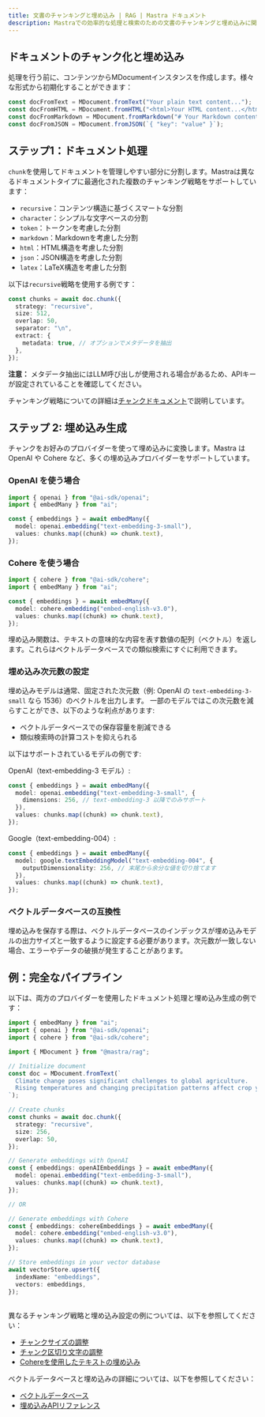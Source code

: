 ```yaml
---
title: 文書のチャンキングと埋め込み | RAG | Mastra ドキュメント
description: Mastraでの効率的な処理と検索のための文書のチャンキングと埋め込みに関するガイド。
---
```


## ドキュメントのチャンク化と埋め込み

処理を行う前に、コンテンツからMDocumentインスタンスを作成します。様々な形式から初期化することができます：

```ts showLineNumbers copy
const docFromText = MDocument.fromText("Your plain text content...");
const docFromHTML = MDocument.fromHTML("<html>Your HTML content...</html>");
const docFromMarkdown = MDocument.fromMarkdown("# Your Markdown content...");
const docFromJSON = MDocument.fromJSON(`{ "key": "value" }`);
```

## ステップ1：ドキュメント処理

`chunk`を使用してドキュメントを管理しやすい部分に分割します。Mastraは異なるドキュメントタイプに最適化された複数のチャンキング戦略をサポートしています：

- `recursive`：コンテンツ構造に基づくスマートな分割
- `character`：シンプルな文字ベースの分割
- `token`：トークンを考慮した分割
- `markdown`：Markdownを考慮した分割
- `html`：HTML構造を考慮した分割
- `json`：JSON構造を考慮した分割
- `latex`：LaTeX構造を考慮した分割

以下は`recursive`戦略を使用する例です：

```ts showLineNumbers copy
const chunks = await doc.chunk({
  strategy: "recursive",
  size: 512,
  overlap: 50,
  separator: "\n",
  extract: {
    metadata: true, // オプションでメタデータを抽出
  },
});
```

**注意：** メタデータ抽出にはLLM呼び出しが使用される場合があるため、APIキーが設定されていることを確認してください。

チャンキング戦略についての詳細は[チャンクドキュメント](/reference/rag/chunk.mdx)で説明しています。

## ステップ 2: 埋め込み生成

チャンクをお好みのプロバイダーを使って埋め込みに変換します。Mastra は OpenAI や Cohere など、多くの埋め込みプロバイダーをサポートしています。

### OpenAI を使う場合

```ts showLineNumbers copy
import { openai } from "@ai-sdk/openai";
import { embedMany } from "ai";

const { embeddings } = await embedMany({
  model: openai.embedding("text-embedding-3-small"),
  values: chunks.map((chunk) => chunk.text),
});
```

### Cohere を使う場合

```ts showLineNumbers copy
import { cohere } from "@ai-sdk/cohere";
import { embedMany } from "ai";

const { embeddings } = await embedMany({
  model: cohere.embedding("embed-english-v3.0"),
  values: chunks.map((chunk) => chunk.text),
});
```

埋め込み関数は、テキストの意味的な内容を表す数値の配列（ベクトル）を返します。これらはベクトルデータベースでの類似検索にすぐに利用できます。

### 埋め込み次元数の設定

埋め込みモデルは通常、固定された次元数（例: OpenAI の `text-embedding-3-small` なら 1536）のベクトルを出力します。
一部のモデルではこの次元数を減らすことができ、以下のような利点があります:

- ベクトルデータベースでの保存容量を削減できる
- 類似検索時の計算コストを抑えられる

以下はサポートされているモデルの例です:

OpenAI（text-embedding-3 モデル）:

```ts
const { embeddings } = await embedMany({
  model: openai.embedding("text-embedding-3-small", {
    dimensions: 256, // text-embedding-3 以降でのみサポート
  }),
  values: chunks.map((chunk) => chunk.text),
});
```

Google（text-embedding-004）:

```ts
const { embeddings } = await embedMany({
  model: google.textEmbeddingModel("text-embedding-004", {
    outputDimensionality: 256, // 末尾から余分な値を切り捨てます
  }),
  values: chunks.map((chunk) => chunk.text),
});
```

### ベクトルデータベースの互換性

埋め込みを保存する際は、ベクトルデータベースのインデックスが埋め込みモデルの出力サイズと一致するように設定する必要があります。次元数が一致しない場合、エラーやデータの破損が発生することがあります。

## 例：完全なパイプライン

以下は、両方のプロバイダーを使用したドキュメント処理と埋め込み生成の例です：

```ts showLineNumbers copy
import { embedMany } from "ai";
import { openai } from "@ai-sdk/openai";
import { cohere } from "@ai-sdk/cohere";

import { MDocument } from "@mastra/rag";

// Initialize document
const doc = MDocument.fromText(`
  Climate change poses significant challenges to global agriculture.
  Rising temperatures and changing precipitation patterns affect crop yields.
`);

// Create chunks
const chunks = await doc.chunk({
  strategy: "recursive",
  size: 256,
  overlap: 50,
});

// Generate embeddings with OpenAI
const { embeddings: openAIEmbeddings } = await embedMany({
  model: openai.embedding("text-embedding-3-small"),
  values: chunks.map((chunk) => chunk.text),
});

// OR

// Generate embeddings with Cohere
const { embeddings: cohereEmbeddings } = await embedMany({
  model: cohere.embedding("embed-english-v3.0"),
  values: chunks.map((chunk) => chunk.text),
});

// Store embeddings in your vector database
await vectorStore.upsert({
  indexName: "embeddings",
  vectors: embeddings,
});
```

##

異なるチャンキング戦略と埋め込み設定の例については、以下を参照してください：

- [チャンクサイズの調整](/reference/rag/chunk.mdx#adjust-chunk-size)
- [チャンク区切り文字の調整](/reference/rag/chunk.mdx#adjust-chunk-delimiters)
- [Cohereを使用したテキストの埋め込み](/reference/rag/embeddings.mdx#using-cohere)

ベクトルデータベースと埋め込みの詳細については、以下を参照してください：

- [ベクトルデータベース](./vector-databases.mdx)
- [埋め込みAPIリファレンス](/reference/rag/embeddings.mdx)

